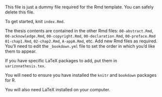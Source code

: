This file is just a dummy file required for the Rmd template. You can safely delete this file.

To get started, knit `index.Rmd`.

The thesis contents are contained in the other Rmd files: `00-abstract.Rmd`, `00-acknowledge.Rmd`, `00-copyright.Rmd`, `00-declaration.Rmd`, `00-preface.Rmd` `01-chap1.Rmd `, `02-chap2.Rmd`, `A-appA.Rmd`, etc. Add new Rmd files as required. You'll need to edit the `_bookdown.yml` file to set the order in which you'd like them to appear.

If you have specific LaTeX packages to add, put them in `uarizonathesis.tex`.

You will need to ensure you have installed the `knitr` and `bookdown` packages for R.

You will also need LaTeX installed on your computer.
